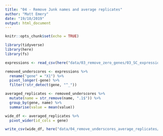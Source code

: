 ```yaml
---
title: "04 - Remove Junk names and average replicates"
author: "Matt Emery"
date: "19/10/2019"
output: html_document
---
```


```r
knitr::opts_chunk$set(echo = TRUE)
```

```r
library(tidyverse)
library(here)
library(fs)
```

```r
expressions <- read_csv(here("data/03_remove_zero_genes/03_SC_expression.csv"))
```

```r
removed_underscores <- expressions %>%
  rename("gene" = "X1") %>% 
  pivot_longer(-gene) %>% 
  filter(!str_detect(gene, "^_"))
```


```r
averaged_replicates <- removed_underscores %>% 
  mutate(name = str_remove(name, ".1$")) %>% 
  group_by(gene, name) %>% 
  summarise(value = mean(value))
```

```r
wide_df <- averaged_replicates %>% 
  pivot_wider(id_cols = gene)
```

```r
write_csv(wide_df, here("data/04_remove_underscores_average_replicates/04_SC_expression.csv"))
```

